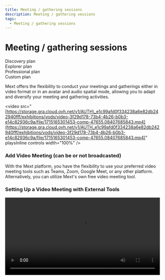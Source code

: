 ```yaml
---
title: Meeting / gathering sessions
description: Meeting / gathering sessions
tags:
  - Meeting / gathering sessions
---
```


# **Meeting / gathering sessions**

<div class="flex-row">
  <div class="plan">Discovery plan</div>
  <div class="plan">Explorer plan</div>
  <div class="plan">Professional plan</div>
  <div class="plan">Custom plan</div>
</div>

Mext offers the flexibility to conduct your meetings and gatherings either in video format or in an avatar and audio
spatial mode, allowing you to adapt and diversify your meeting and gathering activities.

\<video src="[https://storage.gra.cloud.ovh.net/v1/AUTH\_e1c99afd0f334238a6e82db242940fff/exhibitions/vods/video-3f29d178-73b4-4b26-b0b3-e14c82936c9a/file/1715165301453-comp-47655.08407685843.mp4](https://storage.gra.cloud.ovh.net/v1/AUTH_e1c99afd0f334238a6e82db242940fff/exhibitions/vods/video-3f29d178-73b4-4b26-b0b3-e14c82936c9a/file/1715165301453-comp-47655.08407685843.mp4)" playsInline controls width="100%" />

### **Add Video Meeting (can be or not broadcasted)**

With the Mext platform, you have the flexibility to use your preferred video meeting tools such as Teams, Zoom, Google Meet, or any other platform. Alternatively, you can utilize Mext's own free video meeting tool.

### **Setting Up a Video Meeting with External Tools**

<video src="https://storage.gra.cloud.ovh.net/v1/AUTH_e1c99afd0f334238a6e82db242940fff/exhibitions/vods/video-4c956746-17fe-4b61-9623-1d6ba0128636/file/1715171123493-comp-59103.8912910109.mp4" playsInline controls width="100%" />

To set up a video meeting with external tools like Teams, Google Meet, or Zoom, simply create a teleportation portal within your 3D immersive space and Metaverse. Add your meeting link to the portal and place it accordingly.

![](/img/Marvaimages/documentationvideoteleport.jpg)

When individuals pass through the portal, it will prompt another browser window for the video meeting. From there, you can conduct your video meetings and share your screen to showcase content within your 3D immersive space and Metaverse.

### **Setting Up a Video Meeting with Mext Tools**

1. **Add a Video Meeting (can be or not broadcasted)**

Mext video meeting software, much like popular platforms such as Zoom, Teams, and Google, offers a versatile solution for hosting various types of virtual video gatherings. Whether you're organizing a simple video meeting, workshop, networking session, or live conference or livestreaming session, Mext provides a convenient video meeting room where you can welcome your guests, including speakers, panelists, and colleagues. Once you create a meeting room, it becomes accessible within the Metaverse. By clicking on "GO TO" and selecting "Meeting/Event," participants can join the designated space to engage in discussions, collaborations, or witness live conferences. The video meeting’s room's visibility can be customized as either "Public" or "Private."

The video meeting can be broadcasted and play the role of speakers stage.

For private meetings, only registered guests who have been added to the platform can see and access the meeting room.

**2.  Click on "Add new meeting"**![](/img/Marvaimages/Documentationmeting.jpg)

![](/img/Marvaimages/documentationj\(1\).jpg)

| Category                                  | Description                                                                                                                                                                                                             |
| ----------------------------------------- | ----------------------------------------------------------------------------------------------------------------------------------------------------------------------------------------------------------------------- |
| Live session meeting (can be broadcasted) | For people who wish to stream their zoom-like meetings live                                                                                                                                                             |
| Avatar meeting (with spatial audio)       | You can create 3D avatar meetings using this option. The meeting will take place in your main scene for Discovery and Explorer plans. The Professional plan will allow you to create a separate scene for each meeting. |
| Regular video meeting                     | A zoom-like video meeting                                                                                                                                                                                               |

* **Provide the name of the meeting**
* **By default, public but you can make it private**
* \*\* Select the appropriate category for the meeting\*\*

-Video meeting to be broadcasted for a live session into the Metaverse

-Regular Video meeting

* **Determine whether the meeting should be private (restricted to invited guests) or public (open to all within the Metaverse)**
* **Select an event if you want to make it related to an event and/or added to an event program**
* **Then press on confirm to create your meeting**

\*\*\*\*![](/img/Documentationregistrationformlivesessionh.jpg)

### **To further manage your meeting:**

* Edit the created meeting by clicking the pencil <svg stroke="rgb(105 81 255)" fill="none" stroke-width="2" viewBox="0 0 24 24" stroke-linecap="round" stroke-linejoin="round" data-tip="Edit meeting" height="20" width="20" xmlns="http://www.w3.org/2000/svg" currentItem="false"><path d="M17 3a2.828 2.828 0 1 1 4 4L7.5 20.5 2 22l1.5-5.5L17 3z" /></svg> button.
* If your meeting is private, use the 'Add Guests'   <svg stroke="rgb(105 81 255)" fill="none" stroke-width="2" viewBox="0 0 24 24" stroke-linecap="round" stroke-linejoin="round" data-tip="guests	" height="20" width="20" xmlns="http://www.w3.org/2000/svg" currentItem="false"><path d="M17 21v-2a4 4 0 0 0-4-4H5a4 4 0 0 0-4 4v2" /><circle cx="9" cy="7" r="4" /><path d="M23 21v-2a4 4 0 0 0-3-3.87" /><path d="M16 3.13a4 4 0 0 1 0 7.75" /></svg> button to include your guest list.

![](/img/Marvaimages/Documentationl.jpg)

* Click the the third button from the right  <svg stroke="rgb(105 81 255)" fill="none" stroke-width="2" viewBox="0 0 24 24" stroke-linecap="round" stroke-linejoin="round" data-tip="Recordings" height="20" width="20" xmlns="http://www.w3.org/2000/svg" currentItem="false"><circle cx="12" cy="12" r="10" /><polygon points="10 8 16 12 10 16 10 8" /></svg> to access recordings.

![](/img/Marvaimages/Documentationm.jpg)![](/img/Marvaimages/Documentationn.jpg)

* Utilize the 'Eye'   <svg stroke="rgb(105 81 255)" fill="none" stroke-width="2" viewBox="0 0 24 24" stroke-linecap="round" stroke-linejoin="round" data-tip="Monitor" height="20" width="20" xmlns="http://www.w3.org/2000/svg" currentItem="false"><path d="M1 12s4-8 11-8 11 8 11 8-4 8-11 8-11-8-11-8z" /><circle cx="12" cy="12" r="3" /></svg> button to initiate recording and broadcasting of your video meeting, as well as monitoring it from your organizer Backoffice.

![](/img/Marvaimages/Documentationo.jpg)

![](/img/Marvaimages/documentationp.jpg)

* Employ the 'Envelop' button  <svg stroke="rgb(105 81 255)" fill="none" stroke-width="2" viewBox="0 0 24 24" stroke-linecap="round" stroke-linejoin="round" data-tip="Send invitation to participants" class="text-indigo-500" height="20" width="20" xmlns="http://www.w3.org/2000/svg" currentItem="false"><path d="M4 4h16c1.1 0 2 .9 2 2v12c0 1.1-.9 2-2 2H4c-1.1 0-2-.9-2-2V6c0-1.1.9-2 2-2z" /><polyline points="22,6 12,13 2,6" /></svg> to send email invitations for your meeting.

![](/img/Marvaimages/Documentationp\(1\).jpg)![](/img/Marvaimages/Documentationmetinr.jpg)

* Click the green link button  <svg stroke="rgb(42 209 103)" fill="rgb(42 209 103)" stroke-width="0" viewBox="0 0 24 24" data-tip="Direct Access Link" class="text-green-500" height="20" width="20" xmlns="http://www.w3.org/2000/svg" currentItem="false"><path d="M8.465 11.293c1.133-1.133 3.109-1.133 4.242 0l.707.707 1.414-1.414-.707-.707c-.943-.944-2.199-1.465-3.535-1.465s-2.592.521-3.535 1.465L4.929 12a5.008 5.008 0 0 0 0 7.071 4.983 4.983 0 0 0 3.535 1.462A4.982 4.982 0 0 0 12 19.071l.707-.707-1.414-1.414-.707.707a3.007 3.007 0 0 1-4.243 0 3.005 3.005 0 0 1 0-4.243l2.122-2.121z" /><path d="m12 4.929-.707.707 1.414 1.414.707-.707a3.007 3.007 0 0 1 4.243 0 3.005 3.005 0 0 1 0 4.243l-2.122 2.121c-1.133 1.133-3.109 1.133-4.242 0L10.586 12l-1.414 1.414.707.707c.943.944 2.199 1.465 3.535 1.465s2.592-.521 3.535-1.465L19.071 12a5.008 5.008 0 0 0 0-7.071 5.006 5.006 0 0 0-7.071 0z" /></svg> to copy the meeting link for sharing when needed.

![](/img/Marvaimages/Documentations.jpg)

> Extending Meeting Duration: When setting the duration for your meetings, consider adding a generous amount of time, such as 99999 minutes, to accommodate longer sessions without interruptions. This ensures that your meetings can run smoothly without the need for constant extensions or interruptions. \
> \
> Conduct Technical Tests: For meetings organized specifically for live sessions, it is highly advisable to conduct technical tests beforehand. These tests help ensure that your guests can actively participate in the meeting without encountering any firewall restrictions, especially if they are using professional devices. Test the functionality of their microphone, camera, and screen sharing features with their respective devices and web browsers. It is recommended to prioritize using Google Chrome for the best compatibility and performance.\
> \
> By implementing these recommendations, you can enhance the overall experience of your meetings, ensuring seamless participation and minimizing potential technical issues that may arise.

### **Add an Avatar gathering (Open Networking session)**

<video src="https://storage.gra.cloud.ovh.net/v1/AUTH_e1c99afd0f334238a6e82db242940fff/exhibitions/vods/video-9eb7e31b-2889-46ac-9379-bf51f259b2e4/file/1715166765570-comp-17171.11862152938.mp4" playsInline controls width="100%" />

You have the option to host a meeting where avatars and audio spatial features are combined, enabling people to come together and participate in various activities and open networking sessions. To create an avatar gathering for an open networking session or any other activity.

* Click on "Add new meeting"
* Provide a title for the meeting
* By default public but you can make it private
* Select the appropriate category for the meeting “Avatar gathering (with Audio spatial)”
* Determine whether the meeting should be private (restricted to invited guests) or public (open to all within the Metaverse)
* Select an event if you want to make it related to an event and/or added to an event program
* Then press on add to create your avatars gathering

![](/img/Marvaimages/Documentationv.jpg)

### To further manage your meeting:

* Edit the created meeting by clicking the **pencil icon**.
* If your meeting is private, use the **'Add Guests'** button to include your guest list.
* Employ the **'Envelop'** button to send email invitations for your meeting.
* Utilize the **'3 Squares'** button to access the Metabuilder and craft your 3D meeting space.  Here, you can:

-Elevate your 3D space and tailor it to suit your avatar gathering meeting.

-Establish a dedicated 3D location within your 3D interactive space and Metaverse, such as adding a building to               host your avatar gathering guests. Ensure you adjust the teleportation settings for the entry to this specific space, ensuring that when your guests join the meeting, they are seamlessly transported to the designated meeting space.

-If you have a Professional subscription, allowing multiple scenes, you even have the capability to construct an entire scene exclusively dedicated to your avatar gathering meeting."

* Click the **green link** button to copy the meeting link for sharing when needed.
